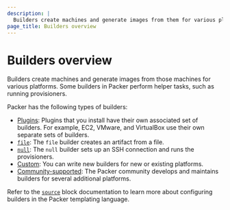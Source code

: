 ```yaml
---
description: |
  Builders create machines and generate images from them for various platforms. Learn about the types of builders you can use in your Packer templates.
page_title: Builders overview
---
```


# Builders overview

Builders create machines and generate images from those machines for various platforms. Some builders in Packer perform helper tasks, such as running provisioners.

Packer has the following types of builders:

- [Plugins](/packer/plugins): Plugins that you install have their own associated set of builders. For example, EC2, VMware, and VirtualBox use their own separate sets of builders.
- [`file`](/packer/docs/builders/file): The `file` builder creates an artifact from a file.
- [`null`](/packer/docs/builders/null): The `null` builder sets up an SSH connection and runs the provisioners.
- [Custom](/packer/docs/plugins/creation/custom-builders): You can write new builders for new or existing platforms.
- [Community-supported](/packer/docs/builders/community-supported): The Packer community develops and maintains builders for several additional platforms.

Refer to the [`source`](/packer/docs/templates/hcl_templates/blocks/source) block documentation to learn more about configuring builders in the Packer templating language.


